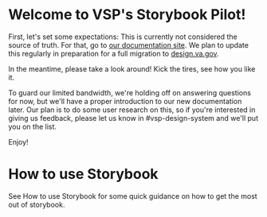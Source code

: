 
<Meta title="About/Introduction" />

# Welcome to VSP's Storybook Pilot!

First, let's set some expectations: This is currently not considered the source
of truth. For that, go to [our documentation
site](https://department-of-veterans-affairs.github.io/veteran-facing-services-tools/visual-design).
We plan to update this regularly in preparation for a full migration to
[design.va.gov](https://design.va.gov/components).

In the meantime, please take a look around! Kick the tires, see how you like it.

To guard our limited bandwidth, we're holding off on answering questions for
now, but we'll have a proper introduction to our new documentation later. Our
plan is to do some user research on this, so if you're interested in giving us
feedback, please let us know in #vsp-design-system and we'll put you on the
list.

Enjoy!

# How to use Storybook
See <LinkTo kind="About" story="How to use Storybook">How to use
Storybook</LinkTo> for some quick guidance on how to get the most out of
storybook.
